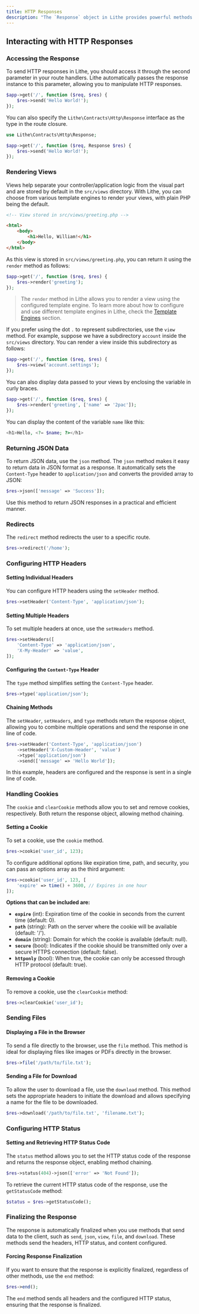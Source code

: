 ```yaml
---
title: HTTP Responses
description: "The `Response` object in Lithe provides powerful methods to handle and send HTTP responses, offering flexibility in web application development."
---
```


## Interacting with HTTP Responses

### Accessing the Response

To send HTTP responses in Lithe, you should access it through the second parameter in your route handlers. Lithe automatically passes the response instance to this parameter, allowing you to manipulate HTTP responses.

```php
$app->get('/', function ($req, $res) {
    $res->send('Hello World!');
});
```

You can also specify the `Lithe\Contracts\Http\Response` interface as the type in the route closure.

```php
use Lithe\Contracts\Http\Response;

$app->get('/', function ($req, Response $res) {
    $res->send('Hello World!');
});
```

### Rendering Views

Views help separate your controller/application logic from the visual part and are stored by default in the `src/views` directory. With Lithe, you can choose from various template engines to render your views, with plain PHP being the default.

```html
<!-- View stored in src/views/greeting.php -->

<html>
    <body>
        <h1>Hello, William!</h1>
    </body>
</html>
```

As this view is stored in `src/views/greeting.php`, you can return it using the `render` method as follows:

```php
$app->get('/', function ($req, $res) {
    $res->render('greeting');
});
```

> The `render` method in Lithe allows you to render a view using the configured template engine. To learn more about how to configure and use different template engines in Lithe, check the [Template Engines](/docs/the-basics/template-engines) section.

If you prefer using the dot `.` to represent subdirectories, use the `view` method. For example, suppose we have a subdirectory `account` inside the `src/views` directory. You can render a view inside this subdirectory as follows:

```php
$app->get('/', function ($req, $res) {
    $res->view('account.settings');
});
```

You can also display data passed to your views by enclosing the variable in curly braces.

```php
$app->get('/', function ($req, $res) {
    $res->render('greeting', ['name' => '2pac']);
});
```

You can display the content of the variable `name` like this:

```php
<h1>Hello, <?= $name; ?></h1>
```

### Returning JSON Data

To return JSON data, use the `json` method. The `json` method makes it easy to return data in JSON format as a response. It automatically sets the `Content-Type` header to `application/json` and converts the provided array to JSON:

```php
$res->json(['message' => 'Success']);
```

Use this method to return JSON responses in a practical and efficient manner.

### Redirects

The `redirect` method redirects the user to a specific route.

```php
$res->redirect('/home');
```

### Configuring HTTP Headers

#### Setting Individual Headers

You can configure HTTP headers using the `setHeader` method.

```php
$res->setHeader('Content-Type', 'application/json');
```

#### Setting Multiple Headers

To set multiple headers at once, use the `setHeaders` method.

```php
$res->setHeaders([
    'Content-Type' => 'application/json',
    'X-My-Header' => 'value',
]);
```

#### Configuring the `Content-Type` Header

The `type` method simplifies setting the `Content-Type` header.

```php
$res->type('application/json');
```

#### Chaining Methods

The `setHeader`, `setHeaders`, and `type` methods return the response object, allowing you to combine multiple operations and send the response in one line of code.

```php
$res->setHeader('Content-Type', 'application/json')
    ->setHeader('X-Custom-Header', 'value')
    ->type('application/json')
    ->send(['message' => 'Hello World']);
```

In this example, headers are configured and the response is sent in a single line of code.

### Handling Cookies

The `cookie` and `clearCookie` methods allow you to set and remove cookies, respectively. Both return the response object, allowing method chaining.

#### Setting a Cookie

To set a cookie, use the `cookie` method.

```php
$res->cookie('user_id', 123);
```

To configure additional options like expiration time, path, and security, you can pass an options array as the third argument:

```php
$res->cookie('user_id', 123, [
    'expire' => time() + 3600, // Expires in one hour
]);
```

**Options that can be included are:**

- **`expire`** (int): Expiration time of the cookie in seconds from the current time (default: 0).
- **`path`** (string): Path on the server where the cookie will be available (default: '/').
- **`domain`** (string): Domain for which the cookie is available (default: null).
- **`secure`** (bool): Indicates if the cookie should be transmitted only over a secure HTTPS connection (default: false).
- **`httponly`** (bool): When true, the cookie can only be accessed through HTTP protocol (default: true).

#### Removing a Cookie

To remove a cookie, use the `clearCookie` method:

```php
$res->clearCookie('user_id');
```

### Sending Files

#### Displaying a File in the Browser

To send a file directly to the browser, use the `file` method. This method is ideal for displaying files like images or PDFs directly in the browser.

```php
$res->file('/path/to/file.txt');
```

#### Sending a File for Download

To allow the user to download a file, use the `download` method. This method sets the appropriate headers to initiate the download and allows specifying a name for the file to be downloaded.

```php
$res->download('/path/to/file.txt', 'filename.txt');
```

### Configuring HTTP Status

#### Setting and Retrieving HTTP Status Code

The `status` method allows you to set the HTTP status code of the response and returns the response object, enabling method chaining.

```php
$res->status(404)->json(['error' => 'Not Found']);
```

To retrieve the current HTTP status code of the response, use the `getStatusCode` method:

```php
$status = $res->getStatusCode();
```

### Finalizing the Response

The response is automatically finalized when you use methods that send data to the client, such as `send`, `json`, `view`, `file`, and `download`. These methods send the headers, HTTP status, and content configured.

#### Forcing Response Finalization

If you want to ensure that the response is explicitly finalized, regardless of other methods, use the `end` method:

```php
$res->end();
```

The `end` method sends all headers and the configured HTTP status, ensuring that the response is finalized.